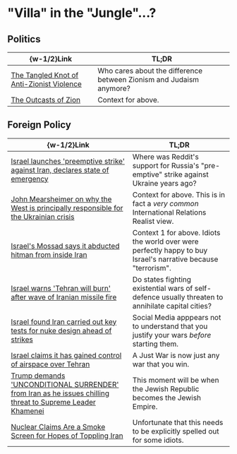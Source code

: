 #   "Villa" in the "Jungle"...?

##  Politics

|  \{w-1/2\}Link  |  TL;DR  |
|  ----  |  ----  |
|  [The Tangled Knot of Anti-Zionist Violence](https://jewishcurrents.org/the-tangled-knot-of-anti-zionist-violence)  |  Who cares about the difference between Zionism and Judaism anymore?  |
|  [The Outcasts of Zion](https://www.bostonreview.net/articles/the-outcasts-of-zion)  |  Context for above.  |

##  Foreign Policy

|  \{w-1/2\}Link  |  TL;DR  |
|  ----  |  ----  |
|  [Israel launches 'preemptive strike' against Iran, declares state of emergency](https://old.reddit.com/r/worldnews/comments/1la27h6/israel_launches_preemptive_strike_against_iran)  |  Where was Reddit's support for Russia's "pre-emptive" strike against Ukraine years ago?  |
|  [John Mearsheimer on why the West is principally responsible for the Ukrainian crisis](https://www.economist.com/by-invitation/2022/03/11/john-mearsheimer-on-why-the-west-is-principally-responsible-for-the-ukrainian-crisis)  |  Context for above. This is in fact a _very common_ International Relations Realist view.  |
|  [Israel's Mossad says it abducted hitman from inside Iran](https://www.bbc.com/news/world-middle-east-66022087)  |  Context 1 for above. Idiots the world over were perfectly happy to buy Israel's narrative because "terrorism".  |
|  [Israel warns 'Tehran will burn' after wave of Iranian missile fire](https://www.straitstimes.com/world/middle-east/israel-warns-tehran-will-burn-after-wave-of-iranian-missile-fire)  |  Do states fighting existential wars of self-defence usually threaten to annihilate capital cities?  |
|  [Israel found Iran carried out key tests for nuke design ahead of strikes](https://old.reddit.com/r/worldnews/comments/1lbx3by/israel_found_iran_carried_out_key_tests_for_nuke)  |  Social Media apppears not to understand that you justify your wars _before_ starting them.  |
|  [Israel claims it has gained control of airspace over Tehran](https://old.reddit.com/r/worldnews/comments/1lc1hlm/israel_claims_it_has_gained_control_of_airspace)  |  A Just War is now just any war that you win.  |
|  [Trump demands 'UNCONDITIONAL SURRENDER' from Iran as he issues chilling threat to Supreme Leader Khamenei](https://www.independent.co.uk/news/world/americas/us-politics/trump-iran-surrender-israel-threat-b2771759.html)  |  This moment will be when the Jewish Republic becomes the Jewish Empire.  |
|  [Nuclear Claims Are a Smoke Screen for Hopes of Toppling Iran](https://foreignpolicy.com/2025/06/13/israel-iran-strikes-regime-change-nuclear-claims)  |  Unfortunate that this needs to be explicitly spelled out for some idiots.  |
